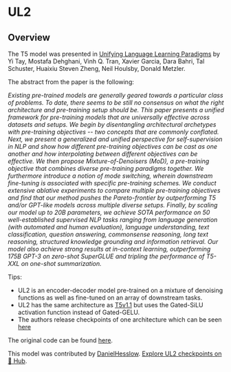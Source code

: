 <!--Copyright 2022 The HuggingFace Team. All rights reserved.

Licensed under the Apache License, Version 2.0 (the "License"); you may not use this file except in compliance with
the License. You may obtain a copy of the License at

http://www.apache.org/licenses/LICENSE-2.0

Unless required by applicable law or agreed to in writing, software distributed under the License is distributed on
an "AS IS" BASIS, WITHOUT WARRANTIES OR CONDITIONS OF ANY KIND, either express or implied. See the License for the
specific language governing permissions and limitations under the License.
-->

# UL2

## Overview

The T5 model was presented in [Unifying Language Learning Paradigms](https://arxiv.org/pdf/2205.05131v1.pdf) by Yi Tay, Mostafa Dehghani, Vinh Q. Tran, Xavier Garcia, Dara Bahri, Tal Schuster, Huaixiu Steven Zheng, Neil Houlsby, Donald Metzler.

The abstract from the paper is the following:

*Existing pre-trained models are generally geared towards a particular class of problems. To date, there seems to be still no consensus on what the right architecture and pre-training setup should be. This paper presents a unified framework for pre-training models that are universally effective across datasets and setups. We begin by disentangling architectural archetypes with pre-training objectives -- two concepts that are commonly conflated. Next, we present a generalized and unified perspective for self-supervision in NLP and show how different pre-training objectives can be cast as one another and how interpolating between different objectives can be effective. We then propose Mixture-of-Denoisers (MoD), a pre-training objective that combines diverse pre-training paradigms together. We furthermore introduce a notion of mode switching, wherein downstream fine-tuning is associated with specific pre-training schemes. We conduct extensive ablative experiments to compare multiple pre-training objectives and find that our method pushes the Pareto-frontier by outperforming T5 and/or GPT-like models across multiple diverse setups. Finally, by scaling our model up to 20B parameters, we achieve SOTA performance on 50 well-established supervised NLP tasks ranging from language generation (with automated and human evaluation), language understanding, text classification, question answering, commonsense reasoning, long text reasoning, structured knowledge grounding and information retrieval. Our model also achieve strong results at in-context learning, outperforming 175B GPT-3 on zero-shot SuperGLUE and tripling the performance of T5-XXL on one-shot summarization.*

Tips:

- UL2 is an encoder-decoder model pre-trained on a mixture of denoising functions as well as fine-tuned on an array of downstream tasks.
- UL2 has the same architecture as [T5v1.1](t5v1.1) but uses the Gated-SiLU activation function instead of Gated-GELU.
- The authors release checkpoints of one architecture which can be seen [here](https://huggingface.co/google/ul2)

The original code can be found [here](https://github.com/google-research/google-research/tree/master/ul2).

This model was contributed by [DanielHesslow](https://huggingface.co/Seledorn).
[Explore UL2 checkpoints on 🤗 Hub](https://huggingface.co/models?sort=downloads&search=UL2).
